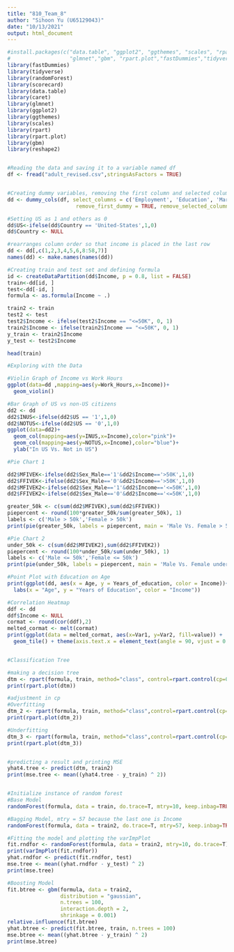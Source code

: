 ---
title: "810_Team_8"
author: "Sihoon Yu (U65129043)"
date: "10/13/2021"
output: html_document
---

```{r setup, include=FALSE}
#install.packages(c("data.table", "ggplot2", "ggthemes", "scales", "rpart", "randomForest",
#                   "glmnet","gbm", "rpart.plot","fastDummies","tidyverse","scorecard","reshape2"))
library(fastDummies)
library(tidyverse)
library(randomForest)
library(scorecard)
library(data.table)
library(caret)
library(glmnet)
library(ggplot2)
library(ggthemes)
library(scales)
library(rpart)
library(rpart.plot)
library(gbm)
library(reshape2)


#Reading the data and saving it to a variable named df
df <- fread("adult_revised.csv",stringsAsFactors = TRUE)


#Creating dummy variables, removing the first column and selected columns
dd <- dummy_cols(df, select_columns = c('Employment', 'Education', 'Marital_status','Occupation', 'Relationship', 'Race', 'Sex'), 
                      remove_first_dummy = TRUE, remove_selected_columns = TRUE)

#Setting US as 1 and others as 0
dd$US<-ifelse(dd$Country == 'United-States',1,0)
dd$Country <- NULL

#rearranges column order so that income is placed in the last row
dd <- dd[,c(1,2,3,4,5,6,8:58,7)]
names(dd) <- make.names(names(dd))

#Creating train and test set and defining formula
id <- createDataPartition(dd$Income, p = 0.8, list = FALSE)
train<-dd[id, ]
test<-dd[-id, ]
formula <- as.formula(Income ~ .)

train2 <- train
test2 <- test
test2$Income <- ifelse(test2$Income == "<=50K", 0, 1)
train2$Income <- ifelse(train2$Income == "<=50K", 0, 1)
y_train <- train2$Income
y_test <- test2$Income

head(train)

#Exploring with the Data

#Violin Graph of Income vs Work Hours
ggplot(data=dd ,mapping=aes(y=Work_Hours,x=Income))+
  geom_violin()

#Bar Graph of US vs non-US citizens
dd2 <- dd
dd2$INUS<-ifelse(dd2$US == '1',1,0)
dd2$NOTUS<-ifelse(dd2$US == '0',1,0)
ggplot(data=dd2)+
  geom_col(mapping=aes(y=INUS,x=Income),color="pink")+
  geom_col(mapping=aes(y=NOTUS,x=Income),color="blue")+
  ylab("In US Vs. Not in US") 

#Pie Chart 1

dd2$MFIVEK<-ifelse(dd2$Sex_Male=='1'&dd2$Income=='>50K',1,0)
dd2$FFIVEK<-ifelse(dd2$Sex_Male=='0'&dd2$Income=='>50K',1,0)
dd2$MFIVEK2<-ifelse(dd2$Sex_Male=='1'&dd2$Income=='<=50K',1,0)
dd2$FFIVEK2<-ifelse(dd2$Sex_Male=='0'&dd2$Income=='<=50K',1,0)

greater_50k <- c(sum(dd2$MFIVEK),sum(dd2$FFIVEK))
piepercent <- round(100*greater_50k/sum(greater_50k), 1)
labels <- c('Male > 50k','Female > 50k')
print(pie(greater_50k, labels = piepercent, main = 'Male Vs. Female > 50k', col = rainbow(length(greater_50k))))

#Pie Chart 2
under_50k <- c(sum(dd2$MFIVEK2),sum(dd2$FFIVEK2))
piepercent <- round(100*under_50k/sum(under_50k), 1)
labels <- c('Male <= 50k','Female <= 50k')
print(pie(under_50k, labels = piepercent, main = 'Male Vs. Female under 50k', col = rainbow(length(under_50k))))

#Point Plot with Education on Age
print(ggplot(dd, aes(x = Age, y = Years_of_education, color = Income))+geom_point(position = "jitter")+
  labs(x = "Age", y = "Years of Education", color = "Income"))

#Correlation Heatmap
ddf <- dd
ddf$Income <- NULL
cormat <- round(cor(ddf),2)
melted_cormat <- melt(cormat)
print(ggplot(data = melted_cormat, aes(x=Var1, y=Var2, fill=value)) + 
  geom_tile() + theme(axis.text.x = element_text(angle = 90, vjust = 0.5, hjust=1)))


#Classification Tree

#making a decision tree
dtm <- rpart(formula, train, method="class", control=rpart.control(cp=0.01,minsplit =0.01, minbucket = 5, maxdepth = 10 ))  
print(rpart.plot(dtm))

#adjustment in cp
#Overfitting
dtm_2 <- rpart(formula, train, method="class",control=rpart.control(cp=0,minsplit =0.01, minbucket = 5, maxdepth = 10 ))
print(rpart.plot(dtm_2))

#Underfitting
dtm_3 <- rpart(formula, train, method="class",control=rpart.control(cp=0.1,minsplit =0.1, minbucket = 5, maxdepth = 10 ))
print(rpart.plot(dtm_3))


#predicting a result and printing MSE
yhat4.tree <- predict(dtm, train2)
print(mse.tree <- mean((yhat4.tree - y_train) ^ 2))


#Initialize instance of random forest
#Base Model
randomForest(formula, data = train, do.trace=T, mtry=10, keep.inbag=TRUE)

#Bagging Model, mtry = 57 because the last one is Income
randomForest(formula, data = train2, do.trace=T, mtry=57, keep.inbag=TRUE)

#Fitting the model and plotting the varImpPlot
fit.rndfor <- randomForest(formula, data = train2, mtry=10, do.trace=T)
print(varImpPlot(fit.rndfor))
yhat.rndfor <- predict(fit.rndfor, test)
mse.tree <- mean((yhat.rndfor - y_test) ^ 2)
print(mse.tree)

#Boosting Model
fit.btree <- gbm(formula, data = train2,
                 distribution = "gaussian",
                 n.trees = 100,
                 interaction.depth = 2,
                 shrinkage = 0.001)
relative.influence(fit.btree)
yhat.btree <- predict(fit.btree, train, n.trees = 100)
mse.btree <- mean((yhat.btree - y_train) ^ 2)
print(mse.btree)



```
